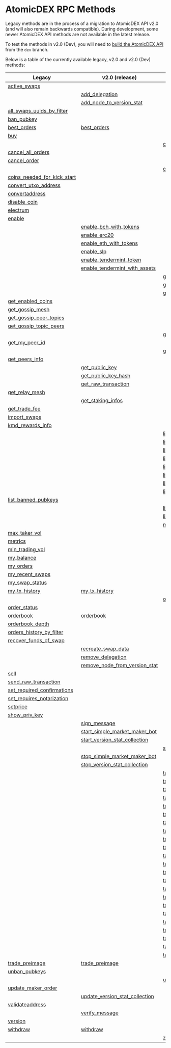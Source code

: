 
# AtomicDEX RPC Methods

Legacy methods are in the process of a migration to AtomicDEX API v2.0 (and will also remain backwards compatible).
During development, some newer AtomicDEX API methods are not available in the latest release.

To test the methods in v2.0 (Dev), you will need to [build the AtomicDEX API](../atomicdex/setup/) from the `dev` branch.

Below is a table of the currently available legacy, v2.0 and v2.0 (Dev) methods:

| Legacy                                                                                                            | v2.0 (release)                                                                                                         | v2.0 (dev)                                                                                                            |
| ----------------------------------------------------------------------------------------------------------------- | ---------------------------------------------------------------------------------------------------------------------- | --------------------------------------------------------------------------------------------------------------------- |
| [active\_swaps](/atomicdex/api/legacy/active_swaps/#active-swaps)                                                 |                                                                                                                        |                                                                                                                       |
|                                                                                                                   | [add\_delegation](/atomicdex/api/v20/add_delegation/#add-delegation)                                                   |                                                                                                                       |
|                                                                                                                   | [add\_node\_to\_version\_stat](/atomicdex/api/v20/add_node_to_version_stat/#add-node-to-version-stat)                  |                                                                                                                       |
| [all\_swaps\_uuids\_by\_filter](/atomicdex/api/legacy/all_swaps_uuids_by_filter/#all-swaps-uuids-by-filter)       |                                                                                                                        |                                                                                                                       |
| [ban\_pubkey](/atomicdex/api/legacy/ban_pubkey/#ban-pubkey)                                                       |                                                                                                                        |                                                                                                                       |
| [best\_orders](/atomicdex/api/legacy/best_orders/#best-orders)                                                    | [best\_orders](/atomicdex/api/v20/best_orders/#best-orders)                                                            |                                                                                                                       |
| [buy](/atomicdex/api/legacy/buy/#buy)                                                                             |                                                                                                                        |                                                                                                                       |
|                                                                                                                   |                                                                                                                        | [can\_get\_new\_address](/atomicdex/api/v20-dev/hd_address_management/#can-get-new-address)                           |
| [cancel\_all\_orders](/atomicdex/api/legacy/cancel_all_orders/#cancel-all-orders)                                 |                                                                                                                        |                                                                                                                       |
| [cancel\_order](/atomicdex/api/legacy/cancel_order/#cancel-order)                                                 |                                                                                                                        |                                                                                                                       |
|                                                                                                                   |                                                                                                                        | [close\_channel](/atomicdex/api/v20-dev/lightning/channels/#close-channel)                                            |
| [coins\_needed\_for\_kick\_start](/atomicdex/api/legacy/coins_needed_for_kick_start/#coins-needed-for-kick-start) |                                                                                                                        |                                                                                                                       |
| [convert\_utxo\_address](/atomicdex/api/legacy/convert_utxo_address/#convert-utxo-address)                        |                                                                                                                        |                                                                                                                       |
| [convertaddress](/atomicdex/api/legacy/convertaddress/#convertaddress)                                            |                                                                                                                        |                                                                                                                       |
| [disable\_coin](/atomicdex/api/legacy/disable_coin/#disable-coin)                                                 |                                                                                                                        |                                                                                                                       |
| [electrum](/atomicdex/api/legacy/coin_activation/#electrum-method)                                                |                                                                                                                        |                                                                                                                       |
| [enable](/atomicdex/api/legacy/coin_activation/#enable-method)                                                    |                                                                                                                        |                                                                                                                       |
|                                                                                                                   | [enable\_bch\_with\_tokens](/atomicdex/api/v20/enable_bch_with_tokens/#enable-bch-with-tokens)                         |                                                                                                                       |
|                                                                                                                   | [enable\_erc20](/atomicdex/api/v20/enable_erc20/#enable-erc20)                                                         |                                                                                                                       |
|                                                                                                                   | [enable\_eth\_with\_tokens](/atomicdex/api/v20/enable_eth_with_tokens/#enable-eth-with-tokens)                         |                                                                                                                       |
|                                                                                                                   | [enable\_slp](/atomicdex/api/v20/enable_slp/#enable-slp)                                                               |                                                                                                                       |
|                                                                                                                   | [enable\_tendermint\_token](/atomicdex/api/v20/enable_tendermint_token/#enable-tendermint-token)                       |                                                                                                                       |
|                                                                                                                   | [enable\_tendermint\_with\_assets](/atomicdex/api/v20/enable_tendermint_with_assets/#enable-tendermint-with-assets)    |                                                                                                                       |
|                                                                                                                   |                                                                                                                        | [get\_channel\_details](/atomicdex/api/v20-dev/lightning/channels/#get-channel-details)                               |
|                                                                                                                   |                                                                                                                        | [get\_claimable\_balances](/atomicdex/api/v20-dev/lightning/channels/#get-claimable-balances)                         |
|                                                                                                                   |                                                                                                                        | [get\_current\_mtp](/atomicdex/api/v20-dev/get_current_mtp/#get-current-mtp)                                          |
| [get\_enabled\_coins](/atomicdex/api/legacy/get_enabled_coins/#get-enabled-coins)                                 |                                                                                                                        |                                                                                                                       |
| [get\_gossip\_mesh](/atomicdex/api/legacy/get_gossip_mesh/#get-gossip-mesh)                                       |                                                                                                                        |                                                                                                                       |
| [get\_gossip\_peer\_topics](/atomicdex/api/legacy/get_gossip_peer_topics/#get-gossip-peer-topics)                 |                                                                                                                        |                                                                                                                       |
| [get\_gossip\_topic\_peers](/atomicdex/api/legacy/get_gossip_topic_peers/#get-gossip-topic-peers)                 |                                                                                                                        |                                                                                                                       |
|                                                                                                                   |                                                                                                                        | [get\_locked\_amount](/atomicdex/api/v20-dev/get_locked_amount/#get-locked-amount)                                    |
| [get\_my\_peer\_id](/atomicdex/api/legacy/get_my_peer_id/#get-my-peer-id)                                         |                                                                                                                        |                                                                                                                       |
|                                                                                                                   |                                                                                                                        | [get\_new\_address](/atomicdex/api/v20-dev/hd_address_management/#get-new-address)                                    |
| [get\_peers\_info](/atomicdex/api/legacy/get_peers_info/#get-peers-info)                                          |                                                                                                                        |                                                                                                                       |
|                                                                                                                   | [get\_public\_key](/atomicdex/api/v20/get_public_key/#get-public-key)                                                  |                                                                                                                       |
|                                                                                                                   | [get\_public\_key\_hash](/atomicdex/api/v20/get_public_key_hash/#get-public-key-hash)                                  |                                                                                                                       |
|                                                                                                                   | [get\_raw\_transaction](/atomicdex/api/v20/get_raw_transaction/#get-raw-transaction)                                   |                                                                                                                       |
| [get\_relay\_mesh](/atomicdex/api/legacy/get_relay_mesh/#get-relay-mesh)                                          |                                                                                                                        |                                                                                                                       |
|                                                                                                                   | [get\_staking\_infos](/atomicdex/api/v20/get_staking_infos/#get-staking-infos)                                         |                                                                                                                       |
| [get\_trade\_fee](/atomicdex/api/legacy/get_trade_fee/#get-trade-fee)                                             |                                                                                                                        |                                                                                                                       |
| [import\_swaps](/atomicdex/api/legacy/import_swaps/#import-swaps)                                                 |                                                                                                                        |                                                                                                                       |
| [kmd\_rewards\_info](/atomicdex/api/legacy/kmd_rewards_info/#kmd-rewards-info)                                    |                                                                                                                        |                                                                                                                       |
|                                                                                                                   |                                                                                                                        | [lightning::nodes::add\_trusted\_node](/atomicdex/api/v20-dev/lightning/nodes/#add-trusted-node)                      |
|                                                                                                                   |                                                                                                                        | [lightning::nodes::connect\_to\_node](/atomicdex/api/v20-dev/lightning/nodes/#connect-to-node)                        |
|                                                                                                                   |                                                                                                                        | [lightning::nodes::list\_trusted\_nodes](/atomicdex/api/v20-dev/lightning/nodes/#list-trusted-nodes)                  |
|                                                                                                                   |                                                                                                                        | [lightning::nodes::remove\_trusted\_node](/atomicdex/api/v20-dev/lightning/nodes/#remove-trusted-node)                |
|                                                                                                                   |                                                                                                                        | [lightning::payments::generate\_invoice](/atomicdex/api/v20-dev/lightning/payments/#generate-invoice)                 |
|                                                                                                                   |                                                                                                                        | [lightning::payments::get\_payment\_details](/atomicdex/api/v20-dev/lightning/payments/#get-payment-details)          |
|                                                                                                                   |                                                                                                                        | [lightning::payments::list\_payments\_by\_filter](/atomicdex/api/v20-dev/lightning/payments/#list-payments-by-filter) |
|                                                                                                                   |                                                                                                                        | [lightning::payments::send\_payment](/atomicdex/api/v20-dev/lightning/payments/#send-payment)                         |
| [list\_banned\_pubkeys](/atomicdex/api/legacy/list_banned_pubkeys/#list-banned-pubkeys)                           |                                                                                                                        |                                                                                                                       |
|                                                                                                                   |                                                                                                                        | [list\_closed\_channels\_by\_filter](/atomicdex/api/v20-dev/lightning/channels/#list-closed-channels-by-filter)       |
|                                                                                                                   |                                                                                                                        | [list\_open\_channels\_by\_filter](/atomicdex/api/v20-dev/lightning/channels/#list-open-channels-by-filter)           |
|                                                                                                                   |                                                                                                                        | [max\_maker\_vol](/atomicdex/api/v20-dev/max_maker_vol/#max-maker-vol)                                                |
| [max\_taker\_vol](/atomicdex/api/legacy/max_taker_vol/#max-taker-vol)                                             |                                                                                                                        |                                                                                                                       |
| [metrics](/atomicdex/api/legacy/metrics/#metrics)                                                                 |                                                                                                                        |                                                                                                                       |
| [min\_trading\_vol](/atomicdex/api/legacy/min_trading_vol/#min-trading-vol)                                       |                                                                                                                        |                                                                                                                       |
| [my\_balance](/atomicdex/api/legacy/my_balance/#my-balance)                                                       |                                                                                                                        |                                                                                                                       |
| [my\_orders](/atomicdex/api/legacy/my_orders/#my-orders)                                                          |                                                                                                                        |                                                                                                                       |
| [my\_recent\_swaps](/atomicdex/api/legacy/my_recent_swaps/#my-recent-swaps)                                       |                                                                                                                        |                                                                                                                       |
| [my\_swap\_status](/atomicdex/api/legacy/my_swap_status/#my-swap-status)                                          |                                                                                                                        |                                                                                                                       |
| [my\_tx\_history](/atomicdex/api/legacy/my_tx_history/#my-tx-history)                                             | [my\_tx\_history](/atomicdex/api/v20/my_tx_history/#my-tx-history)                                                     |                                                                                                                       |
|                                                                                                                   |                                                                                                                        | [open\_channel](/atomicdex/api/v20-dev/lightning/channels/#open-channel)                                              |
| [order\_status](/atomicdex/api/legacy/order_status/#order-status)                                                 |                                                                                                                        |                                                                                                                       |
| [orderbook](/atomicdex/api/legacy/orderbook/#orderbook)                                                           | [orderbook](/atomicdex/api/v20/orderbook/#orderbook)                                                                   |                                                                                                                       |
| [orderbook\_depth](/atomicdex/api/legacy/orderbook_depth/#orderbook-depth)                                        |                                                                                                                        |                                                                                                                       |
| [orders\_history\_by\_filter](/atomicdex/api/legacy/orders_history_by_filter/#orders-history-by-filter)           |                                                                                                                        |                                                                                                                       |
| [recover\_funds\_of\_swap](/atomicdex/api/legacy/recover_funds_of_swap/#recover-funds-of-swap)                    |                                                                                                                        |                                                                                                                       |
|                                                                                                                   | [recreate\_swap\_data](/atomicdex/api/v20/recreate_swap_data/#recreate-swap-data)                                      |                                                                                                                       |
|                                                                                                                   | [remove\_delegation](/atomicdex/api/v20/remove_delegation/#remove-delegation)                                          |                                                                                                                       |
|                                                                                                                   | [remove\_node\_from\_version\_stat](/atomicdex/api/v20/remove_node_from_version_stat/#remove-node-from-version-stat)   |                                                                                                                       |
| [sell](/atomicdex/api/legacy/sell/#sell)                                                                          |                                                                                                                        |                                                                                                                       |
| [send\_raw\_transaction](/atomicdex/api/legacy/send_raw_transaction/#send-raw-transaction)                        |                                                                                                                        |                                                                                                                       |
| [set\_required\_confirmations](/atomicdex/api/legacy/set_required_confirmations/#set-required-confirmations)      |                                                                                                                        |                                                                                                                       |
| [set\_requires\_notarization](/atomicdex/api/legacy/set_requires_notarization/#set-requires-notarization)         |                                                                                                                        |                                                                                                                       |
| [setprice](/atomicdex/api/legacy/setprice/#setprice)                                                              |                                                                                                                        |                                                                                                                       |
| [show\_priv\_key](/atomicdex/api/legacy/show_priv_key/#show-priv-key)                                             |                                                                                                                        |                                                                                                                       |
|                                                                                                                   | [sign\_message](/atomicdex/api/v20/message_signing/#sign-message)                                                      |                                                                                                                       |
|                                                                                                                   | [start\_simple\_market\_maker\_bot](/atomicdex/api/v20/start_simple_market_maker_bot/#start-simple-market-maker-bot)   |                                                                                                                       |
|                                                                                                                   | [start\_version\_stat\_collection](/atomicdex/api/v20/start_version_stat_collection/#start-version-stat-collection)    |                                                                                                                       |
|                                                                                                                   |                                                                                                                        | [status](/atomicdex/api/v20-dev/task_create_new_account/#status)                                                      |
|                                                                                                                   | [stop\_simple\_market\_maker\_bot](/atomicdex/api/v20/stop_simple_market_maker_bot/#stop-simple-market-maker-bot)      |                                                                                                                       |
|                                                                                                                   | [stop\_version\_stat\_collection](/atomicdex/api/v20/stop_version_stat_collection/#stop-version-stat-collection)       |                                                                                                                       |
|                                                                                                                   |                                                                                                                        | [task::account\_balance::cancel](/atomicdex/api/v20-dev/task_account_balance/#cancel)                                 |
|                                                                                                                   |                                                                                                                        | [task::account\_balance::init](/atomicdex/api/v20-dev/task_account_balance/#init)                                     |
|                                                                                                                   |                                                                                                                        | [task::account\_balance::status](/atomicdex/api/v20-dev/task_account_balance/#status)                                 |
|                                                                                                                   |                                                                                                                        | [task::create\_new\_account::init](/atomicdex/api/v20-dev/task_create_new_account/#init)                              |
|                                                                                                                   |                                                                                                                        | [task::enable\_lightning::cancel](/atomicdex/api/v20-dev/lightning/activation/#cancel-initialization)                 |
|                                                                                                                   |                                                                                                                        | [task::enable\_lightning::init](/atomicdex/api/v20-dev/lightning/activation/#initialize-lightning)                    |
|                                                                                                                   |                                                                                                                        | [task::enable\_lightning::status](/atomicdex/api/v20-dev/lightning/activation/#initialization-status)                 |
|                                                                                                                   |                                                                                                                        | [task::enable\_qtum::init](/atomicdex/api/v20-dev/task_enable_qtum/#init)                                             |
|                                                                                                                   |                                                                                                                        | [task::enable\_qtum::status](/atomicdex/api/v20-dev/task_enable_qtum/#status)                                         |
|                                                                                                                   |                                                                                                                        | [task::enable\_qtum::user\_action](/atomicdex/api/v20-dev/task_enable_qtum/#user-action)                              |
|                                                                                                                   |                                                                                                                        | [task::enable\_utxo::init](/atomicdex/api/v20-dev/task_enable_utxo/#init)                                             |
|                                                                                                                   |                                                                                                                        | [task::enable\_utxo::status](/atomicdex/api/v20-dev/task_enable_utxo/#status)                                         |
|                                                                                                                   |                                                                                                                        | [task::enable\_utxo::user\_action](/atomicdex/api/v20-dev/task_enable_utxo/#user-action)                              |
|                                                                                                                   |                                                                                                                        | [task::enable\_z\_coin::cancel](/atomicdex/api/v20-dev/zhtlc_coins/activation/#cancel-activation)                     |
|                                                                                                                   |                                                                                                                        | [task::enable\_z\_coin::init](/atomicdex/api/v20-dev/zhtlc_coins/activation/#initialize-zhtlc-coin-activation)        |
|                                                                                                                   |                                                                                                                        | [task::enable\_z\_coin::status](/atomicdex/api/v20-dev/zhtlc_coins/activation/#activation-status)                     |
|                                                                                                                   |                                                                                                                        | [task::init\_trezor::cancel](/atomicdex/api/v20-dev/task_init_trezor/#cancel)                                         |
|                                                                                                                   |                                                                                                                        | [task::init\_trezor::init](/atomicdex/api/v20-dev/task_init_trezor/#init)                                             |
|                                                                                                                   |                                                                                                                        | [task::init\_trezor::status](/atomicdex/api/v20-dev/task_init_trezor/#status)                                         |
|                                                                                                                   |                                                                                                                        | [task::init\_trezor::user\_action](/atomicdex/api/v20-dev/task_init_trezor/#user-action)                              |
|                                                                                                                   |                                                                                                                        | [task::withdraw::cancel](/atomicdex/api/v20-dev/task_withdraw/#cancel)                                                |
|                                                                                                                   |                                                                                                                        | [task::withdraw::init](/atomicdex/api/v20-dev/task_withdraw/#init)                                                    |
|                                                                                                                   |                                                                                                                        | [task::withdraw::status](/atomicdex/api/v20-dev/task_withdraw/#status)                                                |
| [trade\_preimage](/atomicdex/api/legacy/trade_preimage/#trade-preimage)                                           | [trade\_preimage](/atomicdex/api/v20/trade_preimage/#trade-preimage)                                                   |                                                                                                                       |
| [unban\_pubkeys](/atomicdex/api/legacy/unban_pubkeys/#unban-pubkeys)                                              |                                                                                                                        |                                                                                                                       |
|                                                                                                                   |                                                                                                                        | [update\_channel](/atomicdex/api/v20-dev/lightning/channels/#update-channel)                                          |
| [update\_maker\_order](/atomicdex/api/legacy/update_maker_order/#update-maker-order)                              |                                                                                                                        |                                                                                                                       |
|                                                                                                                   | [update\_version\_stat\_collection](/atomicdex/api/v20/update_version_stat_collection/#update-version-stat-collection) |                                                                                                                       |
| [validateaddress](/atomicdex/api/legacy/validateaddress/#validateaddress)                                         |                                                                                                                        |                                                                                                                       |
|                                                                                                                   | [verify\_message](/atomicdex/api/v20/message_signing/#verify-message)                                                  |                                                                                                                       |
| [version](/atomicdex/api/legacy/version/#version)                                                                 |                                                                                                                        |                                                                                                                       |
| [withdraw](/atomicdex/api/legacy/withdraw/#withdraw)                                                              | [withdraw](/atomicdex/api/v20/withdraw/#withdraw)                                                                      |                                                                                                                       |
|                                                                                                                   |                                                                                                                        | [z\_coin\_tx\_history](/atomicdex/api/v20-dev/zhtlc_coins/transaction_history/#zhtlc-coin-transaction-history)        |
